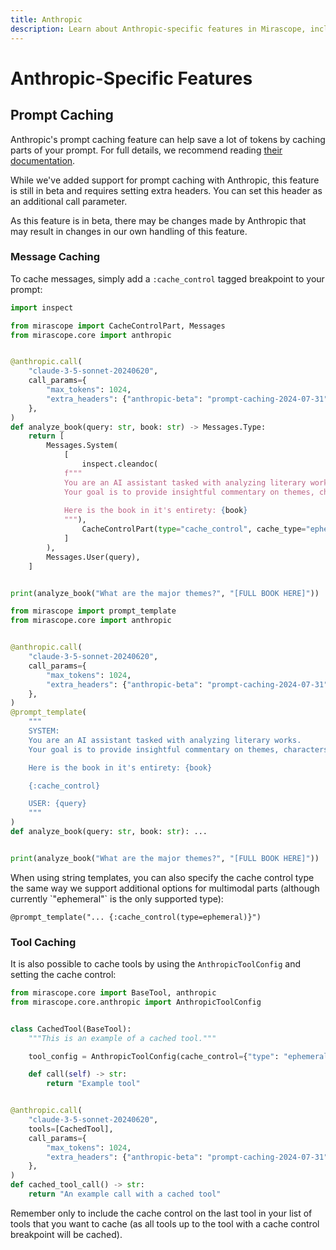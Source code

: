 ```yaml
---
title: Anthropic
description: Learn about Anthropic-specific features in Mirascope, including prompt caching for message and tool contexts to optimize token usage with Claude models.
---
```


# Anthropic-Specific Features

## Prompt Caching

Anthropic's prompt caching feature can help save a lot of tokens by caching parts of your prompt. For full details, we recommend reading [their documentation](https://docs.anthropic.com/en/docs/build-with-claude/prompt-caching).

<Warning title="This Feature Is In Beta">
  While we've added support for prompt caching with Anthropic, this feature is still in beta and requires setting extra headers. You can set this header as an additional call parameter.

  As this feature is in beta, there may be changes made by Anthropic that may result in changes in our own handling of this feature.
</Warning>

### Message Caching

To cache messages, simply add a `:cache_control` tagged breakpoint to your prompt:

<TabbedSection>
<Tab value="Shorthand">

```python
import inspect

from mirascope import CacheControlPart, Messages
from mirascope.core import anthropic


@anthropic.call(
    "claude-3-5-sonnet-20240620",
    call_params={
        "max_tokens": 1024,
        "extra_headers": {"anthropic-beta": "prompt-caching-2024-07-31"},
    },
)
def analyze_book(query: str, book: str) -> Messages.Type:
    return [
        Messages.System(
            [
                inspect.cleandoc(
            f"""
            You are an AI assistant tasked with analyzing literary works.
            Your goal is to provide insightful commentary on themes, characters, and writing style.
                            
            Here is the book in it's entirety: {book}
            """),
                CacheControlPart(type="cache_control", cache_type="ephemeral"),
            ]
        ),
        Messages.User(query),
    ]


print(analyze_book("What are the major themes?", "[FULL BOOK HERE]"))
```

</Tab>
<Tab value="Template">

```python
from mirascope import prompt_template
from mirascope.core import anthropic


@anthropic.call(
    "claude-3-5-sonnet-20240620",
    call_params={
        "max_tokens": 1024,
        "extra_headers": {"anthropic-beta": "prompt-caching-2024-07-31"},
    },
)
@prompt_template(
    """
    SYSTEM:
    You are an AI assistant tasked with analyzing literary works.
    Your goal is to provide insightful commentary on themes, characters, and writing style.

    Here is the book in it's entirety: {book}

    {:cache_control}

    USER: {query}
    """
)
def analyze_book(query: str, book: str): ...


print(analyze_book("What are the major themes?", "[FULL BOOK HERE]"))
```

</Tab>
</TabbedSection>

<Info title="Additional options with string templates" collapsible={true} defaultOpen={false}>
  When using string templates, you can also specify the cache control type the same way we support additional options for multimodal parts (although currently `"ephemeral"` is the only supported type):

  ```python-no-extract
  @prompt_template("... {:cache_control(type=ephemeral)}")
  ```
</Info>

### Tool Caching

It is also possible to cache tools by using the `AnthropicToolConfig` and setting the cache control:

```python
from mirascope.core import BaseTool, anthropic
from mirascope.core.anthropic import AnthropicToolConfig


class CachedTool(BaseTool):
    """This is an example of a cached tool."""

    tool_config = AnthropicToolConfig(cache_control={"type": "ephemeral"})

    def call(self) -> str:
        return "Example tool"


@anthropic.call(
    "claude-3-5-sonnet-20240620",
    tools=[CachedTool],
    call_params={
        "max_tokens": 1024,
        "extra_headers": {"anthropic-beta": "prompt-caching-2024-07-31"},
    },
)
def cached_tool_call() -> str:
    return "An example call with a cached tool"
```

Remember only to include the cache control on the last tool in your list of tools that you want to cache (as all tools up to the tool with a cache control breakpoint will be cached).